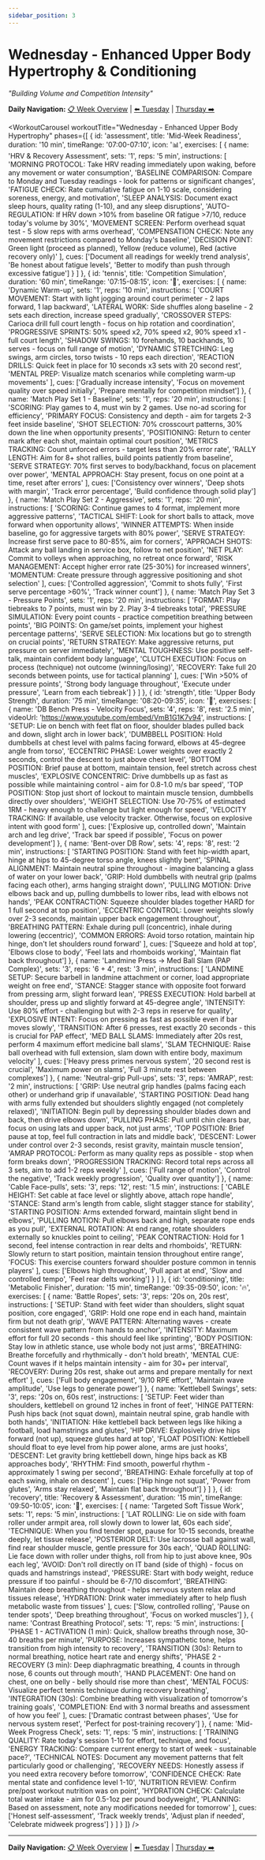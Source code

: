 ```yaml
---
sidebar_position: 3
---
```



<WorkoutNav weekNumber={1} />

# Wednesday - Enhanced Upper Body Hypertrophy & Conditioning

_"Building Volume and Competition Intensity"_

**Daily Navigation:** [📋 Week Overview](./) | [⬅️ Tuesday](tuesday) | [Thursday ➡️](thursday)

<WorkoutCarousel 
  workoutTitle="Wednesday - Enhanced Upper Body Hypertrophy"
  phases={[
    {
      id: 'assessment',
      title: 'Mid-Week Readiness',
      duration: '10 min',
      timeRange: '07:00-07:10',
      icon: '📊',
      exercises: [
        {
          name: 'HRV & Recovery Assessment',
          sets: '1',
          reps: '5 min',
          instructions: [
            'MORNING PROTOCOL: Take HRV reading immediately upon waking, before any movement or water consumption',
            'BASELINE COMPARISON: Compare to Monday and Tuesday readings - look for patterns or significant changes',
            'FATIGUE CHECK: Rate cumulative fatigue on 1-10 scale, considering soreness, energy, and motivation',
            'SLEEP ANALYSIS: Document exact sleep hours, quality rating (1-10), and any sleep disruptions',
            'AUTO-REGULATION: If HRV down >10% from baseline OR fatigue >7/10, reduce today\'s volume by 30%',
            'MOVEMENT SCREEN: Perform overhead squat test - 5 slow reps with arms overhead',
            'COMPENSATION CHECK: Note any movement restrictions compared to Monday\'s baseline',
            'DECISION POINT: Green light (proceed as planned), Yellow (reduce volume), Red (active recovery only)'
          ],
          cues: ['Document all readings for weekly trend analysis', 'Be honest about fatigue levels', 'Better to modify than push through excessive fatigue']
        }
      ]
    },
    {
      id: 'tennis',
      title: 'Competition Simulation',
      duration: '60 min',
      timeRange: '07:15-08:15',
      icon: '🎾',
      exercises: [
        {
          name: 'Dynamic Warm-up',
          sets: '1',
          reps: '10 min',
          instructions: [
            'COURT MOVEMENT: Start with light jogging around court perimeter - 2 laps forward, 1 lap backward',
            'LATERAL WORK: Side shuffles along baseline - 2 sets each direction, increase speed gradually',
            'CROSSOVER STEPS: Carioca drill full court length - focus on hip rotation and coordination',
            'PROGRESSIVE SPRINTS: 50% speed x2, 70% speed x2, 90% speed x1 - full court length',
            'SHADOW SWINGS: 10 forehands, 10 backhands, 10 serves - focus on full range of motion',
            'DYNAMIC STRETCHING: Leg swings, arm circles, torso twists - 10 reps each direction',
            'REACTION DRILLS: Quick feet in place for 10 seconds x3 sets with 20 second rest',
            'MENTAL PREP: Visualize match scenarios while completing warm-up movements'
          ],
          cues: ['Gradually increase intensity', 'Focus on movement quality over speed initially', 'Prepare mentally for competition mindset']
        },
        {
          name: 'Match Play Set 1 - Baseline',
          sets: '1',
          reps: '20 min',
          instructions: [
            'SCORING: Play games to 4, must win by 2 games. Use no-ad scoring for efficiency',
            'PRIMARY FOCUS: Consistency and depth - aim for targets 2-3 feet inside baseline',
            'SHOT SELECTION: 70% crosscourt patterns, 30% down the line when opportunity presents',
            'POSITIONING: Return to center mark after each shot, maintain optimal court position',
            'METRICS TRACKING: Count unforced errors - target less than 20% error rate',
            'RALLY LENGTH: Aim for 8+ shot rallies, build points patiently from baseline',
            'SERVE STRATEGY: 70% first serves to body/backhand, focus on placement over power',
            'MENTAL APPROACH: Stay present, focus on one point at a time, reset after errors'
          ],
          cues: ['Consistency over winners', 'Deep shots with margin', 'Track error percentage', 'Build confidence through solid play']
        },
        {
          name: 'Match Play Set 2 - Aggressive',
          sets: '1',
          reps: '20 min',
          instructions: [
            'SCORING: Continue games to 4 format, implement more aggressive patterns',
            'TACTICAL SHIFT: Look for short balls to attack, move forward when opportunity allows',
            'WINNER ATTEMPTS: When inside baseline, go for aggressive targets with 80% power',
            'SERVE STRATEGY: Increase first serve pace to 80-85%, aim for corners',
            'APPROACH SHOTS: Attack any ball landing in service box, follow to net position',
            'NET PLAY: Commit to volleys when approaching, no retreat once forward',
            'RISK MANAGEMENT: Accept higher error rate (25-30%) for increased winners',
            'MOMENTUM: Create pressure through aggressive positioning and shot selection'
          ],
          cues: ['Controlled aggression', 'Commit to shots fully', 'First serve percentage >60%', 'Track winner count']
        },
        {
          name: 'Match Play Set 3 - Pressure Points',
          sets: '1',
          reps: '20 min',
          instructions: [
            'FORMAT: Play tiebreaks to 7 points, must win by 2. Play 3-4 tiebreaks total',
            'PRESSURE SIMULATION: Every point counts - practice competition breathing between points',
            'BIG POINTS: On game/set points, implement your highest percentage patterns',
            'SERVE SELECTION: Mix locations but go to strength on crucial points',
            'RETURN STRATEGY: Make aggressive returns, put pressure on server immediately',
            'MENTAL TOUGHNESS: Use positive self-talk, maintain confident body language',
            'CLUTCH EXECUTION: Focus on process (technique) not outcome (winning/losing)',
            'RECOVERY: Take full 20 seconds between points, use for tactical planning'
          ],
          cues: ['Win >50% of pressure points', 'Strong body language throughout', 'Execute under pressure', 'Learn from each tiebreak']
        }
      ]
    },
    {
      id: 'strength',
      title: 'Upper Body Strength',
      duration: '75 min',
      timeRange: '08:20-09:35',
      icon: '💪',
      exercises: [
        {
          name: 'DB Bench Press - Velocity Focus',
          sets: '4',
          reps: '8',
          rest: '2.5 min',
          videoUrl: 'https://www.youtube.com/embed/VmB1G1K7v94',
          instructions: [
            'SETUP: Lie on bench with feet flat on floor, shoulder blades pulled back and down, slight arch in lower back',
            'DUMBBELL POSITION: Hold dumbbells at chest level with palms facing forward, elbows at 45-degree angle from torso',
            'ECCENTRIC PHASE: Lower weights over exactly 2 seconds, control the descent to just above chest level',
            'BOTTOM POSITION: Brief pause at bottom, maintain tension, feel stretch across chest muscles',
            'EXPLOSIVE CONCENTRIC: Drive dumbbells up as fast as possible while maintaining control - aim for 0.8-1.0 m/s bar speed',
            'TOP POSITION: Stop just short of lockout to maintain muscle tension, dumbbells directly over shoulders',
            'WEIGHT SELECTION: Use 70-75% of estimated 1RM - heavy enough to challenge but light enough for speed',
            'VELOCITY TRACKING: If available, use velocity tracker. Otherwise, focus on explosive intent with good form'
          ],
          cues: ['Explosive up, controlled down', 'Maintain arch and leg drive', 'Track bar speed if possible', 'Focus on power development']
        },
        {
          name: 'Bent-over DB Row',
          sets: '4',
          reps: '8',
          rest: '2 min',
          instructions: [
            'STARTING POSITION: Stand with feet hip-width apart, hinge at hips to 45-degree torso angle, knees slightly bent',
            'SPINAL ALIGNMENT: Maintain neutral spine throughout - imagine balancing a glass of water on your lower back',
            'GRIP: Hold dumbbells with neutral grip (palms facing each other), arms hanging straight down',
            'PULLING MOTION: Drive elbows back and up, pulling dumbbells to lower ribs, lead with elbows not hands',
            'PEAK CONTRACTION: Squeeze shoulder blades together HARD for 1 full second at top position',
            'ECCENTRIC CONTROL: Lower weights slowly over 2-3 seconds, maintain upper back engagement throughout',
            'BREATHING PATTERN: Exhale during pull (concentric), inhale during lowering (eccentric)',
            'COMMON ERRORS: Avoid torso rotation, maintain hip hinge, don\'t let shoulders round forward'
          ],
          cues: ['Squeeze and hold at top', 'Elbows close to body', 'Feel lats and rhomboids working', 'Maintain flat back throughout']
        },
        {
          name: 'Landmine Press → Med Ball Slam (PAP Complex)',
          sets: '3',
          reps: '6 + 4',
          rest: '3 min',
          instructions: [
            'LANDMINE SETUP: Secure barbell in landmine attachment or corner, load appropriate weight on free end',
            'STANCE: Stagger stance with opposite foot forward from pressing arm, slight forward lean',
            'PRESS EXECUTION: Hold barbell at shoulder, press up and slightly forward at 45-degree angle',
            'INTENSITY: Use 80% effort - challenging but with 2-3 reps in reserve for quality',
            'EXPLOSIVE INTENT: Focus on pressing as fast as possible even if bar moves slowly',
            'TRANSITION: After 6 presses, rest exactly 20 seconds - this is crucial for PAP effect',
            'MED BALL SLAMS: Immediately after 20s rest, perform 4 maximum effort medicine ball slams',
            'SLAM TECHNIQUE: Raise ball overhead with full extension, slam down with entire body, maximum velocity'
          ],
          cues: ['Heavy press primes nervous system', '20 second rest is crucial', 'Maximum power on slams', 'Full 3 minute rest between complexes']
        },
        {
          name: 'Neutral-grip Pull-ups',
          sets: '3',
          reps: 'AMRAP',
          rest: '2 min',
          instructions: [
            'GRIP: Use neutral grip handles (palms facing each other) or underhand grip if unavailable',
            'STARTING POSITION: Dead hang with arms fully extended but shoulders slightly engaged (not completely relaxed)',
            'INITIATION: Begin pull by depressing shoulder blades down and back, then drive elbows down',
            'PULLING PHASE: Pull until chin clears bar, focus on using lats and upper back, not just arms',
            'TOP POSITION: Brief pause at top, feel full contraction in lats and middle back',
            'DESCENT: Lower under control over 2-3 seconds, resist gravity, maintain muscle tension',
            'AMRAP PROTOCOL: Perform as many quality reps as possible - stop when form breaks down',
            'PROGRESSION TRACKING: Record total reps across all 3 sets, aim to add 1-2 reps weekly'
          ],
          cues: ['Full range of motion', 'Control the negative', 'Track weekly progression', 'Quality over quantity']
        },
        {
          name: 'Cable Face-pulls',
          sets: '3',
          reps: '12',
          rest: '1.5 min',
          instructions: [
            'CABLE HEIGHT: Set cable at face level or slightly above, attach rope handle',
            'STANCE: Stand arm\'s length from cable, slight stagger stance for stability',
            'STARTING POSITION: Arms extended forward, maintain slight bend in elbows',
            'PULLING MOTION: Pull elbows back and high, separate rope ends as you pull',
            'EXTERNAL ROTATION: At end range, rotate shoulders externally so knuckles point to ceiling',
            'PEAK CONTRACTION: Hold for 1 second, feel intense contraction in rear delts and rhomboids',
            'RETURN: Slowly return to start position, maintain tension throughout entire range',
            'FOCUS: This exercise counters forward shoulder posture common in tennis players'
          ],
          cues: ['Elbows high throughout', 'Pull apart at end', 'Slow and controlled tempo', 'Feel rear delts working']
        }
      ]
    },
    {
      id: 'conditioning',
      title: 'Metabolic Finisher',
      duration: '15 min',
      timeRange: '09:35-09:50',
      icon: '🔥',
      exercises: [
        {
          name: 'Battle Ropes',
          sets: '3',
          reps: '20s on, 20s rest',
          instructions: [
            'SETUP: Stand with feet wider than shoulders, slight squat position, core engaged',
            'GRIP: Hold one rope end in each hand, maintain firm but not death grip',
            'WAVE PATTERN: Alternating waves - create consistent wave pattern from hands to anchor',
            'INTENSITY: Maximum effort for full 20 seconds - this should feel like sprinting',
            'BODY POSITION: Stay low in athletic stance, use whole body not just arms',
            'BREATHING: Breathe forcefully and rhythmically - don\'t hold breath',
            'MENTAL CUE: Count waves if it helps maintain intensity - aim for 30+ per interval',
            'RECOVERY: During 20s rest, shake out arms and prepare mentally for next effort'
          ],
          cues: ['Full body engagement', '9/10 RPE effort', 'Maintain wave amplitude', 'Use legs to generate power']
        },
        {
          name: 'Kettlebell Swings',
          sets: '3',
          reps: '20s on, 60s rest',
          instructions: [
            'SETUP: Feet wider than shoulders, kettlebell on ground 12 inches in front of feet',
            'HINGE PATTERN: Push hips back (not squat down), maintain neutral spine, grab handle with both hands',
            'INITIATION: Hike kettlebell back between legs like hiking a football, load hamstrings and glutes',
            'HIP DRIVE: Explosively drive hips forward (not up), squeeze glutes hard at top',
            'FLOAT POSITION: Kettlebell should float to eye level from hip power alone, arms are just hooks',
            'DESCENT: Let gravity bring kettlebell down, hinge hips back as KB approaches body',
            'RHYTHM: Find smooth, powerful rhythm - approximately 1 swing per second',
            'BREATHING: Exhale forcefully at top of each swing, inhale on descent'
          ],
          cues: ['Hip hinge not squat', 'Power from glutes', 'Arms stay relaxed', 'Maintain flat back throughout']
        }
      ]
    },
    {
      id: 'recovery',
      title: 'Recovery & Assessment',
      duration: '15 min',
      timeRange: '09:50-10:05',
      icon: '🧘',
      exercises: [
        {
          name: 'Targeted Soft Tissue Work',
          sets: '1',
          reps: '5 min',
          instructions: [
            'LAT ROLLING: Lie on side with foam roller under armpit area, roll slowly down to lower lat, 60s each side',
            'TECHNIQUE: When you find tender spot, pause for 10-15 seconds, breathe deeply, let tissue release',
            'POSTERIOR DELT: Use lacrosse ball against wall, find rear shoulder muscle, gentle pressure for 30s each',
            'QUAD ROLLING: Lie face down with roller under thighs, roll from hip to just above knee, 90s each leg',
            'AVOID: Don\'t roll directly on IT band (side of thigh) - focus on quads and hamstrings instead',
            'PRESSURE: Start with body weight, reduce pressure if too painful - should be 6-7/10 discomfort',
            'BREATHING: Maintain deep breathing throughout - helps nervous system relax and tissues release',
            'HYDRATION: Drink water immediately after to help flush metabolic waste from tissues'
          ],
          cues: ['Slow, controlled rolling', 'Pause on tender spots', 'Deep breathing throughout', 'Focus on worked muscles']
        },
        {
          name: 'Contrast Breathing Protocol',
          sets: '1',
          reps: '5 min',
          instructions: [
            'PHASE 1 - ACTIVATION (1 min): Quick, shallow breaths through nose, 30-40 breaths per minute',
            'PURPOSE: Increases sympathetic tone, helps transition from high intensity to recovery',
            'TRANSITION (30s): Return to normal breathing, notice heart rate and energy shifts',
            'PHASE 2 - RECOVERY (3 min): Deep diaphragmatic breathing, 4 counts in through nose, 6 counts out through mouth',
            'HAND PLACEMENT: One hand on chest, one on belly - belly should rise more than chest',
            'MENTAL FOCUS: Visualize perfect tennis technique during recovery breathing',
            'INTEGRATION (30s): Combine breathing with visualization of tomorrow\'s training goals',
            'COMPLETION: End with 3 normal breaths and assessment of how you feel'
          ],
          cues: ['Dramatic contrast between phases', 'Use for nervous system reset', 'Perfect for post-training recovery']
        },
        {
          name: 'Mid-Week Progress Check',
          sets: '1',
          reps: '5 min',
          instructions: [
            'TRAINING QUALITY: Rate today\'s session 1-10 for effort, technique, and focus',
            'ENERGY TRACKING: Compare current energy to start of week - sustainable pace?',
            'TECHNICAL NOTES: Document any movement patterns that felt particularly good or challenging',
            'RECOVERY NEEDS: Honestly assess if you need extra recovery before tomorrow',
            'CONFIDENCE CHECK: Rate mental state and confidence level 1-10',
            'NUTRITION REVIEW: Confirm pre/post workout nutrition was on point',
            'HYDRATION CHECK: Calculate total water intake - aim for 0.5-1oz per pound bodyweight',
            'PLANNING: Based on assessment, note any modifications needed for tomorrow'
          ],
          cues: ['Honest self-assessment', 'Track weekly trends', 'Adjust plan if needed', 'Celebrate midweek progress']
        }
      ]
    }
  ]}
/>

---

**Daily Navigation:** [📋 Week Overview](./) | [⬅️ Tuesday](tuesday) | [Thursday ➡️](thursday)